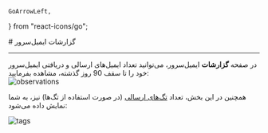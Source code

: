     GoArrowLeft,
} from "react-icons/go";


<Layout>
<Head>
<title>مستندات مربوط به گزارشات ایمیل سرور - لیارا</title>
</Head>
# گزارشات ایمیل‌سرور

<hr className="mb-2" />
در صفحه <b>گزارشات</b> ایمیل‌سرور، می‌توانید تعداد ایمیل‌های ارسالی و دریافتی ایمیل‌سرور خود را تا سقف 90 روز گذشته، مشاهده بفرمایید:

<div className="h-4" />
<img src="https://files.liara.ir/liara/docs/email-server-observations.png" alt="observations"/>
<div className="h-4" />

همچنین در این بخش، تعداد <a href="/email-server/how-tos/use-tags" className="blue-link">تگ‌های ارسالی</a> (در صورت استفاده از تگ‌ها) نیز، به شما نمایش داده می‌شود: 
<div className="h-4" />
<img src="https://files.liara.ir/liara/docs/tags-observations.png" alt="tags"/>
<div className="h-4" />


</Layout>